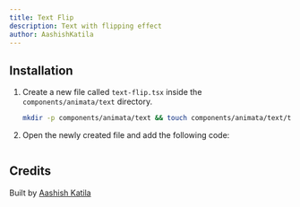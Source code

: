 ```yaml
---
title: Text Flip
description: Text with flipping effect
author: AashishKatila
---
```


<ComponentPreview name="text-text-flip--docs" />

## Installation

1. Create a new file called `text-flip.tsx` inside the `components/animata/text` directory.

   ```bash
   mkdir -p components/animata/text && touch components/animata/text/text-flip.tsx
   ```

2. Open the newly created file and add the following code:

```jsx file=<rootDir>/animata/text/text-flip.tsx

```

## Credits

Built by [Aashish Katila](https://github.com/AashishKatila)
